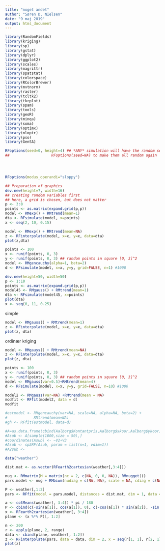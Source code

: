 ```yaml
---
title: "noget andet"
author: "Søren D. NIelsen"
date: "9 maj 2019"
output: html_document
---
```


```r
library(RandomFields)
library(kriging)
library(sp)
library(gstat)
library(dplyr)
library(ggplot2)
library(scales)
library(magrittr)
library(spatstat)
library(colorspace)
library(RColorBrewer)
library(mvtnorm)
library(raster)
library(tcltk2)
library(tkrplot)
library(spam)
library(tools)
library(geoR)
library(minqa)
library(soma)
library(optimx)
library(nloptr)
library(pso)
library(GenSA)
```

```r
RFoptions(seed=0, height=4) ## *ANY* simulation will have the random seed 0; set
##                   RFoptions(seed=NA) to make them all random again




RFoptions(modus_operandi="sloppy")
```

```r
## Preparation of graphics
dev.new(height=7, width=16)
## creating random variables first
## here, a grid is chosen, but does not matter
p <- 3:8
points <- as.matrix(expand.grid(p,p))
model <- RMexp() + RMtrend(mean=1)
dta <- RFsimulate(model, x=points)
x <- seq(2, 10, 0.15)
```

```r
model <- RMexp() + RMtrend(mean=NA)
z <- RFinterpolate(model, x=x, y=x, data=dta)
plot(z,dta)

```



```r
points <- 100
x <- runif(points, 0, 3)
y <- runif(points, 0, 3) ## random points in square [0, 3]^2
model <- RMgencauchy(alpha=1, beta=2)
d <- RFsimulate(model, x=x, y=y, grid=FALSE, n=1) #1000
```

```r
dev.new(height=50, width=50)
p <- 1:10
points <- as.matrix(expand.grid(p,p))
model45 <- RMgauss() + RMtrend(mean=1)
dta <- RFsimulate(model45, x=points)
plot(dta)
x <- seq(0, 11, 0.25)

```

simple
```r
model <- RMgauss() + RMtrend(mean=1)
z <- RFinterpolate(model, x=x, y=x, data=dta)
plot(z, dta)
```


ordinær kriging
```r
model <- RMgauss() + RMtrend(mean=NA)
z <- RFinterpolate(model, x=x, y=x, data=dta)
plot(z, dta)
```

```r
points <- 100
x <- runif(points, 0, 3)
y <- runif(points, 0, 3) ## random points in square [0, 3]^2
model <- RMgauss(var=0.5)+RMtrend(mean=4)
d <- RFsimulate(model, x=x, y=y, grid=FALSE, n=10) #1000
```

```r
model2 <- RMgauss(var=NA) +RMtrend(mean = NA)
modfit <- RFfit(model2, data = d)
modfit
```


```r
#estmodel <- RMgencauchy(var=NA, scale=NA, alpha=NA, beta=2) +
#            RMtrend(mean=NA)
#gh <- RFfit(estmodel, data=d)
```




```r
#A=as.data.frame(cbind(Aalborg$Kontantpris,Aalborg$xkoor,Aalborg$ykoor))
#Asub <- A[sample(1000,size = 50),]
#coordinates(Asub) <- ~V2+V3
#Asub <- sp2RF(Asub, param = list(n=1, vdim=1))
#A2sub <- 
```

```r
data("weather")
```

```r
dist.mat <- as.vector(RFearth2cartesian(weather[,3:4]))
```

```r
nug <- RMmatrix(M = matrix(nc = 2, c(NA, 0, 0, NA)), RMnugget())
pars.model <- nug + RMbiwm(nudiag = c(NA, NA), scale = NA, cdiag = c(NA, NA), rhored = NA)

```



```r
P <- weather[,1:2]
pars <- RFfit(model = pars.model, distances = dist.mat, dim = 1, data = P)
```


```r
a <- colMeans(weather[, 3:4]) * pi / 180
P <- cbind(c(-sin(a[1]), cos(a[1]), 0), c(-cos(a[1]) * sin(a[2]), -sin(a[1]) * sin(a[2]), cos(a[2])), c(cos(a[1]) * cos(a[2]), sin(a[1]) * cos(a[2]), sin(a[2])))
x <- RFearth2cartesian(weather[, 3:4])
plane <- (x %*% P)[, 1:2]

```

```r
n <- 200
r <- apply(plane, 2, range)
data <- cbind(plane, weather[, 1:2])
z <- RFinterpolate(pars, data = data, dim = 2, x = seq(r[1, 1], r[2, 1], length = n), y = seq(r[1, 2], r[2, 2], length = n), varunits = c("Pa", "K"))
plot(z)

```






































